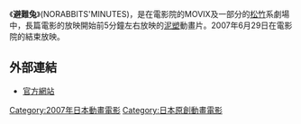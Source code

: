 《'''避難兔'''》(NORABBITS'MINUTES)，是在電影院的MOVIX及一部分的[[松竹|松竹]]系劇場中，長篇電影的放映開始前5分鐘左右放映的[[泥塑|泥塑]]動畫片。2007年6月29日在電影院的結束放映。

==外部連結==
*[http://www.noramini.com/ 官方網站]{{dead link|date=2018年4月 |bot=InternetArchiveBot |fix-attempted=yes }}

{{DEFAULTSORT:Norabbits Minutes}}
[[Category:2007年日本動畫電影|Category:2007年日本動畫電影]]
[[Category:日本原創動畫電影|Category:日本原創動畫電影]]
{{ACG-stub}}